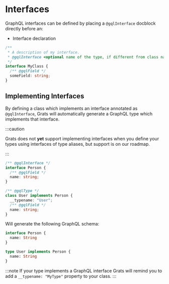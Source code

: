 # Interfaces

GraphQL interfaces can be defined by placing a `@gqlInterface` docblock directly before an:

* Interface declaration

```ts
/**
 * A description of my interface.
 * @gqlInterface <optional name of the type, if different from class name>
 */
interface MyClass {
  /** @gqlField */
  someField: string;
}
```

## Implementing Interfaces

By defining a class which implements an interface annotated as `@gqlInterface`, Grats will automatically generate a GraphQL type which implements that interface.

:::caution

Grats does not **yet** support implementing interfaces when you define your types using interfaces of type aliases, but support is on our roadmap.

:::

```ts
/** @gqlInterface */
interface Person {
  /** @gqlField */
  name: string;
}

/** @gqlType */
class User implements Person {
  __typename: "User";
  /** @gqlField */
  name: string;
}
```

Will generate the following GraphQL schema:

```graphql
interface Person {
  name: String
}

type User implements Person {
  name: String
}
```

:::note
If your type implements a GraphQL interface Grats will remind you to add a `__typename: "MyType"` property to your
class.
:::
